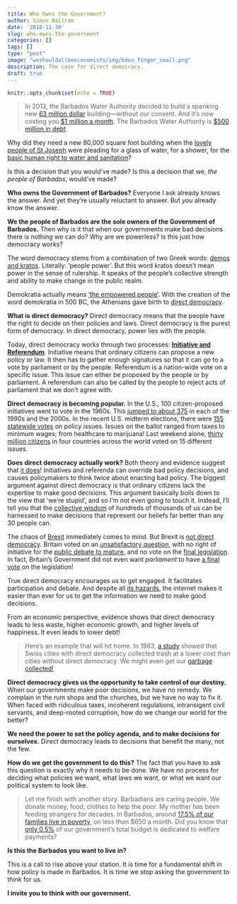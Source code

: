 ```yaml
---
title: Who Owns the Government?
author: Simon Naitram
date: '2018-11-30'
slug: who-owns-the-government
categories: []
tags: []
type: "post"
image: "weshouldallbeeconomists/img/bdos_finger_small.png"
description: The case for direct democracy.
draft: true
---
```


```r
knitr::opts_chunk$set(echo = TRUE)
```

>In 2013, the Barbados Water Authority decided to build a spanking new [63 million dollar](https://barbadostoday.bb/2014/03/26/bwa-home-50-per-cent-complete/){target="_blank"} building---without our consent. And it's now costing you [$1 million a month](https://www.barbadosadvocate.com/news/contracts-be-renegotiated){target="_blank"}. The Barbados Water Authority is [$500 million in debt](https://barbadostoday.bb/2018/05/03/drowning-in-debt/){target="_blank"}.

Why did they need a new 80,000 square foot building when the [lovely people of St Joseph](https://www.pressreader.com/barbados/daily-nation-barbados/20130402/281582353090903){target="_blank"} were pleading for a glass of water, for a shower, for the [basic human right to water and sanitation](http://www.un.org/waterforlifedecade/human_right_to_water.shtml ){target="_blank"}?
 
Is this a decision that you would've made? Is this a decision that we, *the people of Barbados*, would've made?

**Who owns the Government of Barbados?** Everyone I ask already knows the answer. And yet they’re usually reluctant to answer. But *you* already know the answer.

**We the people of Barbados are the sole owners of the Government of Barbados.** Then why is it that when our governments make bad decisions there is nothing we can do? Why are we powerless? Is this just how democracy works?

The word democracy stems from a combination of two Greek words: [demos and kratos](https://en.wikipedia.org/wiki/Demokratia){target="_blank"}. Literally: 'people power'. But this word kratos doesn't mean power in the sense of rulership. It speaks of the people's collective strength and ability to make change in the public realm.

Demokratia actually means ['the empowered people'](https://www.princeton.edu/~pswpc/pdfs/ober/090704.pdf){target="_blank"}. With the creation of the word demokratia in 500 BC, the Athenians gave birth to [direct democracy](https://en.wikipedia.org/wiki/Direct_democracy){target="_blank"}. 

**What is direct democracy?** Direct democracy means that the people have the right to decide on their policies and laws. Direct democracy is the purest form of democracy. In direct democracy, power lies with the people.

Today, direct democracy works through two processes: [**Initiative and Referendum**](http://www.ncsl.org/research/elections-and-campaigns/initiative-referendum-and-recall-overview.aspx){target="_blank"}. Initiative means that ordinary citizens can propose a new policy or law. It then has to gather enough signatures so that it can go to a vote by parliament or by the people. Referendum is a nation-wide vote on a specific issue. This issue can either be proposed by the people or by parliament. A referendum can also be called by the people to reject acts of parliament that we don't agree with.

**Direct democracy is becoming popular.** In the U.S., 100 citizen-proposed initiatives went to vote in the 1960s. This [jumped to about 375](http://www.iandrinstitute.org/data.cfm){target="_blank"} in each of the 1990s and the 2000s. In the recent U.S. midterm elections, there were [155 statewide votes](https://ballotpedia.org/2018_ballot_measures){target="_blank"} on policy issues. Issues on the ballot ranged from taxes to minimum wages; from healthcare to marijuana! Last weekend alone, [thirty million citizens](https://www.swissinfo.ch/eng/politics/historic-vote-weekend_champions-league-finals-for-modern-direct-democracy/44562998){target="_blank"} in four countries across the world voted on 15 different issues.

**Does direct democracy actually work?** Both theory and evidence suggest that [it does](https://pubs.aeaweb.org/doi/pdfplus/10.1257/0895330054048713){target="_blank"}! Initiatives and referenda can override bad policy decisions, and causes policymakers to think twice about enacting bad policy. 
The biggest argument against direct democracy is that ordinary citizens lack the expertise to make good decisions. This argument basically boils down to the view that 'we're stupid', and so I’m not even going to touch it. Instead, I’ll tell you that the [collective wisdom](https://en.wikipedia.org/wiki/Wisdom_of_the_crowd){target="_blank"} of hundreds of thousands of us can be harnessed to make decisions that represent our beliefs far better than any 30 people can. 

The chaos of [Brexit](https://www.bbc.com/news/uk-politics-32810887) immediately comes to mind. But Brexit is [not direct democracy](https://blogs.kent.ac.uk/uk-eu-ref-watch/2015/11/17/the-brexit-referendum-and-direct-democracy-should-we-be-more-like-the-swiss/). Britain voted on an [unsatisfactory question](http://blogs.lse.ac.uk/brexit/2017/05/17/the-brexit-referendum-question-was-flawed-in-its-design/), with no right of initiative for the [public debate to mature](https://blogs.kent.ac.uk/uk-eu-ref-watch/2015/11/17/the-brexit-referendum-and-direct-democracy-should-we-be-more-like-the-swiss/), and no vote on the [final legislation](http://blogs.lse.ac.uk/politicsandpolicy/how-a-referendum-might-actually-support-democracy/). In fact, Britain's Government did not even want *parliament* to have [a final vote](https://www.bbc.com/news/av/uk-politics-38729021/gina-miller-on-brexit-ruling-parliament-alone-is-sovereign) on the legislation!

True direct democracy encourages us to get engaged. It facilitates participation and debate. And despite all [its hazards](https://www.debatingeurope.eu/2016/12/07/internet-bad-democracy/#.XAGdzKfMyRY), the internet makes it easier than ever for us to get the information we need to make good decisions.

From an economic perspective, evidence shows that direct democracy leads to less waste, higher economic growth, and higher levels of happiness. It even leads to lower debt! 

>Here's an example that will hit home. In 1983, [a study](https://www.jstor.org/stable/40911894){target="_blank"}  showed that Swiss cities with direct democracy collected trash at a lower cost than cities without direct democracy. We might even get our [garbage collected!](https://barbadostoday.bb/2018/02/08/disgraceful/){target="_blank"}

**Direct democracy gives us the opportunity to take control of our destiny.** When our governments make poor decisions, we have no remedy. We complain in the rum shops and the churches, but we have no way to fix it. When faced with ridiculous taxes, incoherent regulations, intransigent civil servants, and deep-rooted corruption, how do we change our world for the better? 

**We need the power to set the policy agenda, and to make decisions for ourselves.** Direct democracy leads to decisions that benefit the many, not the few.

**How do we get the government to do this?** The fact that you have to ask this question is exactly why it needs to be done. We have no process for deciding what policies we want, what laws we want, or what we want our political system to look like. 

> Let me finish with another story. Barbadians are caring people. We donate money, food, clothes to help the poor. My mother has been feeding strangers for decades. In Barbados, around [17.5% of our families live in poverty](http://www.cbc.bb/index.php/news/item/2059-poverty-on-the-rise-in-barbados), on less than $650 a month. Did you know that [only 0.5%](https://www.barbadosparliament.com/document/listall/3){target="_blank"} of our government's total budget is dedicated to welfare payments?

**Is this the Barbados you want to live in?**

This is a call to rise above your station. It is time for a fundamental shift in how policy is made in Barbados. It is time we stop asking the government to think for us. 

**I invite you to think with our government.**
